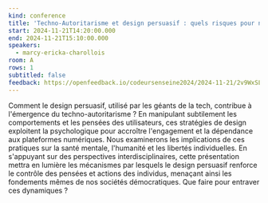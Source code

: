 ```yaml
---
kind: conference
title: 'Techno-Autoritarisme et design persuasif : quels risques pour nos libertés ?'
start: 2024-11-21T14:20:00.000
end: 2024-11-21T15:10:00.000
speakers:
  - marcy-ericka-charollois
room: A
rows: 1
subtitled: false
feedback: https://openfeedback.io/codeursenseine2024/2024-11-21/2v9WxSLhdAWs8Gvemtz8
---
```


Comment le design persuasif, utilisé par les géants de la tech, contribue à l'émergence du techno-autoritarisme ? En manipulant subtilement les comportements et les pensées des utilisateurs, ces stratégies de design exploitent la psychologique pour accroître l'engagement et la dépendance aux plateformes numériques. Nous examinerons les implications de ces pratiques sur la santé mentale, l'humanité et les libertés individuelles. En s'appuyant sur des perspectives interdisciplinaires, cette présentation mettra en lumière les mécanismes par lesquels le design persuasif renforce le contrôle des pensées et actions des individus, menaçant ainsi les fondements mêmes de nos sociétés démocratiques. Que faire pour entraver ces dynamiques ?
